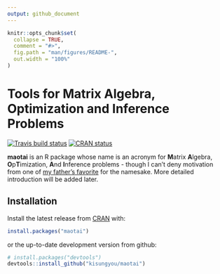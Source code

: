 ```yaml
---
output: github_document
---
```


<!-- README.md is generated from README.Rmd. Please edit that file -->

```r
knitr::opts_chunk$set(
  collapse = TRUE,
  comment = "#>",
  fig.path = "man/figures/README-",
  out.width = "100%"
)
```
# Tools for Matrix Algebra, Optimization and Inference Problems

<!-- badges: start -->
[![Travis build status](https://travis-ci.org/kisungyou/maotai.svg?branch=master)](https://travis-ci.org/kisungyou/maotai)
[![CRAN status](https://www.r-pkg.org/badges/version/maotai)](https://CRAN.R-project.org/package=maotai)
<!-- badges: end -->


**maotai** is an R package whose name is an acronym for **M**atrix **A**lgebra, **O**p**T**imization, **A**nd **I**nference problems - though I can't deny motivation from one of [my father's favorite](https://en.wikipedia.org/wiki/Maotai) for the namesake. More detailed introduction will be added later.

## Installation

Install the latest release from [CRAN](https://CRAN.R-project.org/package=maotai) with:
```r
install.packages("maotai")
```
or the up-to-date development version from github:
```r
# install.packages("devtools")
devtools::install_github("kisungyou/maotai")
```
